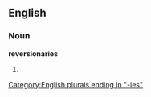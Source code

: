 ==English==

===Noun===
'''reversionaries'''

# {{plural of|[[reversionary]]}}

[[Category:English plurals ending in "-ies"]]